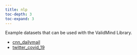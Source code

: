 ```yaml
---
title: nlp
toc-depth: 3
toc-expand: 3
---
```


Example datasets that can be used with the ValidMind Library.

- [cnn_dailymail](nlp/cnn_dailymail.qmd)
- [twitter_covid_19](nlp/twitter_covid_19.qmd)
